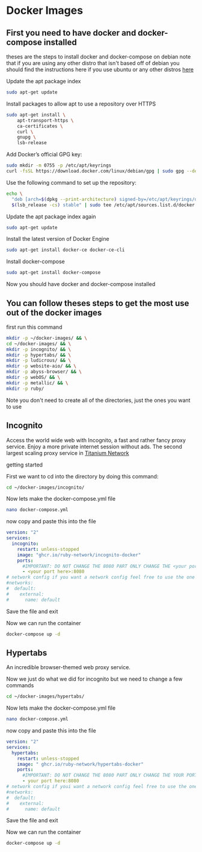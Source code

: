 # Docker Images

## First you need to have docker and docker-compose installed

theses are the steps to install docker and docker-compose on debian
note that if you are using any other distro that isn't based off of debian you should find the instructions here if you use ubuntu or any other distros [here](https://docs.docker.com/engine/install/)

Update the apt package index

```bash
sudo apt-get update
```

Install packages to allow apt to use a repository over HTTPS

```bash
sudo apt-get install \
    apt-transport-https \
    ca-certificates \
    curl \
    gnupg \
    lsb-release
```

Add Docker’s official GPG key:

```bash
sudo mkdir -m 0755 -p /etc/apt/keyrings
curl -fsSL https://download.docker.com/linux/debian/gpg | sudo gpg --dearmor -o /etc/apt/keyrings/docker.gpg
```

Use the following command to set up the repository:

```bash
echo \
  "deb [arch=$(dpkg --print-architecture) signed-by=/etc/apt/keyrings/docker.gpg] https://download.docker.com/linux/debian \
  $(lsb_release -cs) stable" | sudo tee /etc/apt/sources.list.d/docker.list > /dev/null
```

Update the apt package index again

```bash
sudo apt-get update
```

Install the latest version of Docker Engine

```bash
sudo apt-get install docker-ce docker-ce-cli
```

Install docker-compose

```bash
sudo apt-get install docker-compose
```

Now you should have docker and docker-compose installed

## You can follow theses steps to get the most use out of the docker images

first run this command

```bash
mkdir -p ~/docker-images/ && \
cd ~/docker-images/ && \
mkdir -p incognito/ && \
mkdir -p hypertabs/ && \
mkdir -p ludicrous/ && \
mkdir -p website-aio/ && \
mkdir -p abyss-browser/ && \
mkdir -p webOS/ && \
mkdir -p metallic/ && \
mkdir -p ruby/
```

Note you don't need to create all of the directories, just the ones you want to use

## Incognito

Access the world wide web with Incognito, a fast and rather fancy proxy service. Enjoy a more private internet session without ads. The second largest scaling proxy service in [Titanium Network](https://discord.gg/unblock)

getting started

First we want to cd into the directory by doing this command:

```bash
cd ~/docker-images/incognito/
```

Now lets make the docker-compose.yml file

```bash
nano docker-compose.yml
```

now copy and paste this into the file

```yaml
version: "2"
services:
  incognito:
    restart: unless-stopped
    image: "ghcr.io/ruby-network/incognito-docker"
    ports:
      #IMPORTANT: DO NOT CHANGE THE 8080 PART ONLY CHANGE THE <your port here> PART
      - <your port here>:8080
# network config if you want a network config feel free to use the one below and change the name to your liking.YOU MUST RUN docker network create <your name> BEFORE RUNNING THE CONTAINER
#networks:
#  default:
#    external:
#      name: default
```

Save the file and exit

Now we can run the container

```bash
docker-compose up -d
```

## Hypertabs

An incredible browser-themed web proxy service.

Now we just do what we did for incognito but we need to change a few commands

```bash
cd ~/docker-images/hypertabs/
```

Now lets make the docker-compose.yml file

```bash
nano docker-compose.yml
```

now copy and paste this into the file

```yaml
version: "2"
services:
  hypertabs:
    restart: unless-stopped
    image: " ghcr.io/ruby-network/hypertabs-docker"
    ports:
      #IMPORTANT: DO NOT CHANGE THE 8080 PART ONLY CHANGE THE YOUR PORT HERE PART
      - your port here:8080
# network config if youi want a network config feel free to use the one below and change the name to your liking. YOU MUST RUN docker network create <your name> BEFORE RUNNING THE CONTAINER
#networks:
#  default:
#    external:
#      name: default
```

Save the file and exit

Now we can run the container

```bash
docker-compose up -d
```
